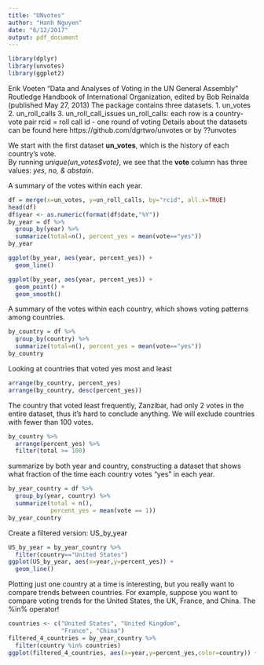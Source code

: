 ```yaml
---
title: "UNvotes"
author: "Hanh Nguyen"
date: "6/12/2017"
output: pdf_document
---
```


```r
library(dplyr)
library(unvotes)
library(ggplot2)
```

Erik Voeten "Data and Analyses of Voting in the UN General Assembly" Routledge Handbook of International Organization, edited by Bob Reinalda (published May 27, 2013)
The package contains three datasets.
1. un_votes
2. un_roll_calls
3. un_roll_call_issues
un_roll_calls: each row is a country-vote pair
rcid = roll call id - one round of voting
Details about the datasets can be found here https://github.com/dgrtwo/unvotes or by ??unvotes

We start with the first dataset **un_votes**, which is the history of each country's vote.   
By running *unique(un_votes$vote)*, we see that the **vote** column has three values: *yes, no, & abstain*.  

A summary of the votes within each year. 
```r
df = merge(x=un_votes, y=un_roll_calls, by="rcid", all.x=TRUE)
head(df)
df$year <- as.numeric(format(df$date,"%Y"))
by_year = df %>%
  group_by(year) %>%
  summarize(total=n(), percent_yes = mean(vote=="yes"))
by_year

ggplot(by_year, aes(year, percent_yes)) +
  geom_line()

ggplot(by_year, aes(year, percent_yes)) +
  geom_point() +
  geom_smooth()
```

A summary of the votes within each country, which shows voting patterns among countries.

```r
by_country = df %>%
  group_by(country) %>%
  summarize(total=n(), percent_yes = mean(vote=="yes"))
by_country
```

Looking at countries that voted yes most and least
```r
arrange(by_country, percent_yes)
arrange(by_country, desc(percent_yes))
```

The country that voted least frequently, Zanzibar, had only 2 votes in the entire dataset, thus it's hard to conclude anything. We will exclude countries with fewer than 100 votes.

```r
by_country %>%
  arrange(percent_yes) %>%
  filter(total >= 100)
```

summarize by both year and country, constructing a dataset that shows what fraction of the time each country votes "yes" in each year.

```r
by_year_country = df %>%
  group_by(year, country) %>%
  summarize(total = n(),
            percent_yes = mean(vote == 1))
by_year_country

```

Create a filtered version: US_by_year
```r
US_by_year = by_year_country %>%
  filter(country=="United States")
ggplot(US_by_year, aes(x=year,y=percent_yes)) +
  geom_line()
```

Plotting just one country at a time is interesting, but you really want to compare trends between countries. For example, suppose you want to compare voting trends for the United States, the UK, France, and China. The %in% operator!
```r
countries <- c("United States", "United Kingdom",
               "France", "China")
filtered_4_countries = by_year_country %>%
  filter(country %in% countries)
ggplot(filtered_4_countries, aes(x=year,y=percent_yes,color=country)) +geom_line()
```


  
  